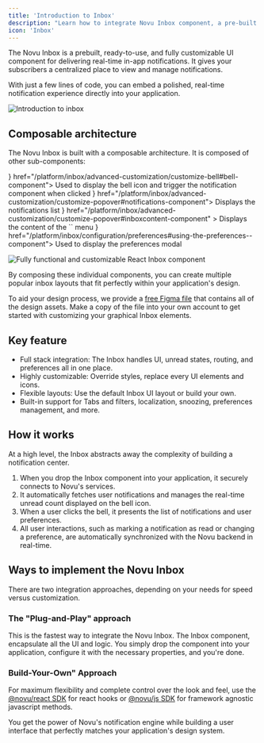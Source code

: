 ```yaml
---
title: 'Introduction to Inbox'
description: "Learn how to integrate Novu Inbox component, a pre-built notification center component for real-time in-app notifications in your application."
icon: 'Inbox'
---
```



The Novu Inbox is a prebuilt, ready-to-use, and fully customizable UI component for delivering real-time in-app notifications. It gives your subscribers a centralized place to view and manage notifications.

With just a few lines of code, you can embed a polished, real-time notification experience directly into your application.

![Introduction to inbox](/images/inbox/intro-to-inbox.png)

## Composable architecture

The Novu Inbox is built with a composable architecture. It is composed of other sub-components:

<Cards>
  <Card title="Bell" icon={<Bell />} href="/platform/inbox/advanced-customization/customize-bell#bell-component">
    Used to display the bell icon and trigger the notification component when clicked
  </Card>
  <Card title="Notifications" icon={<Code />} href="/platform/inbox/advanced-customization/customize-popover#notifications-component">
    Displays the notifications list
  </Card>
  <Card
    title="InboxContent"
    icon={<Layout />}
    href="/platform/inbox/advanced-customization/customize-popover#inboxcontent-component"
  >
    Displays the content of the `<Inbox />` menu
  </Card>
  <Card title="Preferences" icon={<Sliders />} href="/platform/inbox/configuration/preferences#using-the-preferences--component">
    Used to display the preferences modal
  </Card>
</Cards>

![Fully functional and customizable React Inbox component](/images/inbox/overview@2x.png)

By composing these individual components, you can create multiple popular inbox layouts that fit perfectly within your application's design.

<Callout type="info" title="Design files">To aid your design process, we provide a [free Figma file](https://www.figma.com/community/file/1425407348374863860) that contains all of the design assets. Make a copy of the file into your own account to get started with customizing your graphical Inbox elements.</Callout>

## Key feature
- Full stack integration: The Inbox handles UI, unread states, routing, and preferences all in one place.
- Highly customizable: Override styles, replace every UI elements and icons.
- Flexible layouts: Use the default Inbox UI layout or build your own.
- Built-in support for  Tabs and filters, localization, snoozing, preferences management, and more.

## How it works

At a high level, the Inbox abstracts away the complexity of building a notification center.

1. When you drop the Inbox component into your application, it securely connects to Novu's services.
2. It automatically fetches user notifications and manages the real-time unread count displayed on the bell icon.
3. When a user clicks the bell, it presents the list of notifications and user preferences.
4. All user interactions, such as marking a notification as read or changing a preference, are automatically synchronized with the Novu backend in real-time.

## Ways to implement the Novu Inbox

There are two integration approaches, depending on your needs for speed versus customization.

### The "Plug-and-Play" approach

This is the fastest way to integrate the Novu Inbox. The Inbox component, encapsulate all the UI and logic. You simply drop the component into your application, configure it with the necessary properties, and you're done.

### Build-Your-Own" Approach

For maximum flexibility and complete control over the look and feel, use the [@novu/react SDK](/platform/sdks/react) for react hooks or [@novu/js SDK](/platform/sdks/javascript) for framework agnostic javascript methods. 

You get the power of Novu's notification engine while building a user interface that perfectly matches your application's design system.


